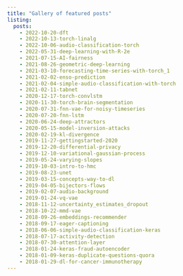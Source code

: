 ```yaml
---
title: "Gallery of featured posts"
listing:
  posts:
    - 2022-10-20-dft
    - 2022-10-13-torch-linalg
    - 2022-10-06-audio-classification-torch
    - 2022-05-31-deep-learning-with-R-2e
    - 2021-07-15-AI-fairness
    - 2021-08-26-geometric-deep-learning
    - 2021-03-10-forecasting-time-series-with-torch_1
    - 2021-02-02-enso-prediction
    - 2021-02-04-simple-audio-classification-with-torch
    - 2021-02-11-tabnet
    - 2020-12-17-torch-convlstm
    - 2020-11-30-torch-brain-segmentation
    - 2020-07-31-fnn-vae-for-noisy-timeseries
    - 2020-07-20-fnn-lstm
    - 2020-06-24-deep-attractors
    - 2020-05-15-model-inversion-attacks
    - 2020-02-19-kl-divergence
    - 2019-11-27-gettingstarted-2020
    - 2019-12-20-differential-privacy
    - 2019-12-10-variational-gaussian-process
    - 2019-05-24-varying-slopes
    - 2019-10-03-intro-to-hmc
    - 2019-08-23-unet
    - 2019-03-15-concepts-way-to-dl
    - 2019-04-05-bijectors-flows
    - 2019-02-07-audio-background
    - 2019-01-24-vq-vae
    - 2018-11-12-uncertainty_estimates_dropout
    - 2018-10-22-mmd-vae
    - 2018-09-26-embeddings-recommender
    - 2018-09-17-eager-captioning
    - 2018-06-06-simple-audio-classification-keras
    - 2018-07-17-activity-detection
    - 2018-07-30-attention-layer
    - 2018-01-24-keras-fraud-autoencoder
    - 2018-01-09-keras-duplicate-questions-quora
    - 2018-01-29-dl-for-cancer-immunotherapy
---
```


<script>
  document.addEventListener("DOMContentLoaded", function(){
    var menulink = document.querySelector("a[href='#category:R']");
    if (menulink) menulink.parentNode.style.display = "None";
    
    for (var e of document.querySelectorAll(".dt-tag")) {
      if (e.innerHTML == 'R') e.style.display = "None";
    }
  });
</script>
